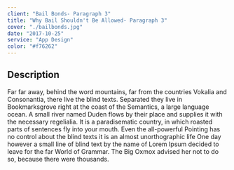 ```yaml
---
client: "Bail Bonds- Paragraph 3"
title: "Why Bail Shouldn't Be Allowed- Paragraph 3"
cover: "./bailbonds.jpg"
date: "2017-10-25"
service: "App Design"
color: "#f76262"
---
```

## Description

Far far away, behind the word mountains, far from the countries Vokalia and Consonantia, there live the blind texts. Separated they live in Bookmarksgrove right at the coast of the Semantics, a large language ocean. A small river named Duden flows by their place and supplies it with the necessary regelialia. It is a paradisematic country, in which roasted parts of sentences fly into your mouth. Even the all-powerful Pointing has no control about the blind texts it is an almost unorthographic life One day however a small line of blind text by the name of Lorem Ipsum decided to leave for the far World of Grammar. The Big Oxmox advised her not to do so, because there were thousands.
